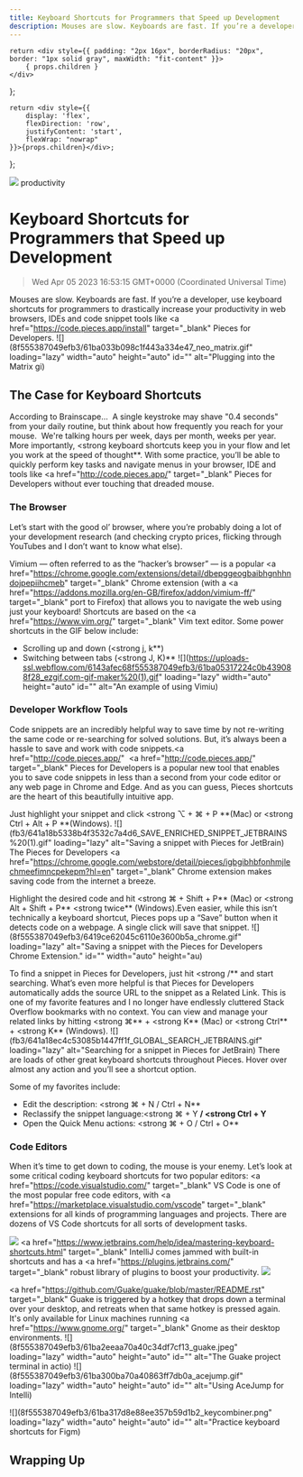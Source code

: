 ```yaml
---
title: Keyboard Shortcuts for Programmers that Speed up Development
description: Mouses are slow. Keyboards are fast. If you’re a developer, use keyboard shortcuts for programmers to drastically increase your productivity in web browsers, IDEs and code snippet tools like Pieces for Developers.
---
```


    return <div style={{ padding: "2px 16px", borderRadius: "20px", border: "1px solid gray", maxWidth: "fit-content" }}>
        { props.children }
    </div>
};

    return <div style={{
        display: 'flex',
        flexDirection: 'row',
        justifyContent: 'start',
        flexWrap: "nowrap"
    }}>{props.children}</div>;

};

<link rel="canonical" href="https://code.pieces.app/blog/keyboard-shortcuts-programmers" />

![](https://uploads-ssl.webflow.com/6143afec68f555387049efb3/62f2c6fac96fcaaa30eb1dfb_dont-touch-tht-mouse.jpg)
<Tag>productivity</Tag>

# Keyboard Shortcuts for Programmers that Speed up Development
> Wed Apr 05 2023 16:53:15 GMT+0000 (Coordinated Universal Time)

Mouses are slow. Keyboards are fast. If you’re a developer, use keyboard shortcuts for programmers to drastically increase your productivity in web browsers, IDEs and code snippet tools like <a href="https://code.pieces.app/install" target="_blank" Pieces for Developers</a>.
![](8f555387049efb3/61ba033b098c1f443a334e47_neo_matrix.gif" loading="lazy" width="auto" height="auto" id="" alt="Plugging into the Matrix gi)

## The Case for Keyboard Shortcuts
According to Brainscape...
‍
A single keystroke may shave "0.4 seconds" from your daily routine, but think about how frequently you reach for your mouse. &nbsp;We're talking hours per week, days per month, weeks per year.
More importantly, <strong keyboard shortcuts keep you in your flow and let you work at the speed of thought**.
With some practice, you’ll be able to quickly perform key tasks and navigate menus in your browser, IDE and tools like <a href="http://code.pieces.app/" target="_blank" Pieces for Developers</a> without ever touching that dreaded mouse.


### The Browser

Let’s start with the good ol’ browser, where you’re probably doing a lot of your development research (and checking crypto prices, flicking through YouTubes and I don’t want to know what else).

Vimium — often referred to as the “hacker’s browser” — is a popular <a href="https://chrome.google.com/extensions/detail/dbepggeogbaibhgnhhndojpepiihcmeb" target="_blank" Chrome extension</a> (with a <a href="https://addons.mozilla.org/en-GB/firefox/addon/vimium-ff/" target="_blank" port to Firefox</a>) that allows you to navigate the web using just your keyboard! Shortcuts are based on the <a href="https://www.vim.org/" target="_blank" Vim text editor</a>.
Some power shortcuts in the GIF below include:
- Scrolling up and down (<strong j, k**)
- Switching between tabs (<strong J, K)**
![](https://uploads-ssl.webflow.com/6143afec68f555387049efb3/61ba05317224c0b439088f28_ezgif.com-gif-maker%20(1).gif" loading="lazy" width="auto" height="auto" id="" alt="An example of using Vimiu)

### Developer Workflow Tools

Code snippets are an incredibly helpful way to save time by not re-writing the same code or re-searching for solved solutions. But, it’s always been a hassle to save and work with code snippets.<a href="http://code.pieces.app/" ‍</a>
<a href="http://code.pieces.app/" target="_blank" Pieces for Developers</a> is a popular new tool that enables you to save code snippets in less than a second from your code editor or any web page in Chrome and Edge.
And as you can guess, Pieces shortcuts are the heart of this beautifully intuitive app.

Just highlight your snippet and click <strong ⌥ + ⌘ + P **(Mac) or <strong Ctrl + Alt + P **(Windows).
![](fb3/641a18b5338b4f3532c7a4d6_SAVE_ENRICHED_SNIPPET_JETBRAINS%20(1).gif" loading="lazy" alt="Saving a snippet with Pieces for JetBrain)
The Pieces for Developers <a href="https://chrome.google.com/webstore/detail/pieces/igbgibhbfonhmjlechmeefimncpekepm?hl=en" target="_blank" Chrome extension</a> makes saving code from the internet a breeze.

Highlight the desired code and hit <strong ⌘ + Shift + P** (Mac) or <strong Alt + Shift + P** <strong twice** (Windows).Even easier, while this isn’t technically a keyboard shortcut, Pieces pops up a “Save” button when it detects code on a webpage. A single click will save that snippet.
![](8f555387049efb3/6419ce62045c6110e3600b5a_chrome.gif" loading="lazy" alt="Saving a snippet with the Pieces for Developers Chrome Extension." id="" width="auto" height="au)

To find a snippet in Pieces for Developers, just hit <strong /** and start searching.
What’s even more helpful is that Pieces for Developers automatically adds the source URL to the snippet as a Related Link. This is one of my favorite features and I no longer have endlessly cluttered Stack Overflow bookmarks with no context.
You can view and manage your related links by hitting <strong ⌘** + <strong K** (Mac) or <strong Ctrl** + <strong K** (Windows).
![](fb3/641a18ec4c53085b1447ff1f_GLOBAL_SEARCH_JETBRAINS.gif" loading="lazy" alt="Searching for a snippet in Pieces for JetBrain)
There are loads of other great keyboard shortcuts throughout Pieces. Hover over almost any action and you’ll see a shortcut option.

Some of my favorites include:
- Edit the description: <strong ⌘ + N / Ctrl + N**
- Reclassify the snippet language:<strong  ⌘ + Y **/ <strong Ctrl + Y**
- Open the Quick Menu actions: <strong ⌘ + O / Ctrl + O**

### Code Editors
When it’s time to get down to coding, the mouse is your enemy. Let’s look at some critical coding keyboard shortcuts for two popular editors:
<a href="https://code.visualstudio.com/" target="_blank" VS Code</a> is one of the most popular free code editors, with <a href="https://marketplace.visualstudio.com/vscode" target="_blank" extensions</a> for all kinds of programming languages and projects. There are dozens of VS Code shortcuts for all sorts of development tasks.

![](https://uploads-ssl.webflow.com/embed/Xa5EU-qAv-I?start=2"></ifr)
<a href="https://www.jetbrains.com/help/idea/mastering-keyboard-shortcuts.html" target="_blank" IntelliJ</a> comes jammed with built-in shortcuts and has a <a href="https://plugins.jetbrains.com/" target="_blank" robust library of plugins</a> to boost your productivity.
![](https://uploads-ssl.webflow.com/embed/QYO5_riePOQ?start=1"></ifr)


<a href="https://github.com/Guake/guake/blob/master/README.rst" target="_blank" Guake</a> is triggered by a hotkey that drops down a terminal over your desktop, and retreats when that same hotkey is pressed again.
It's only available for Linux machines running <a href="https://www.gnome.org/" target="_blank" Gnome</a> as their desktop environments.
![](8f555387049efb3/61ba2eeaa70a40c34df7cf13_guake.jpeg" loading="lazy" width="auto" height="auto" id="" alt="The Guake project terminal in actio)
![](8f555387049efb3/61ba300ba70a40863ff7db0a_acejump.gif" loading="lazy" width="auto" height="auto" id="" alt="Using AceJump for Intelli)


![](8f555387049efb3/61ba317d8e88ee357b59d1b2_keycombiner.png" loading="lazy" width="auto" height="auto" id="" alt="Practice keyboard shortcuts for Figm)



## Wrapping Up
